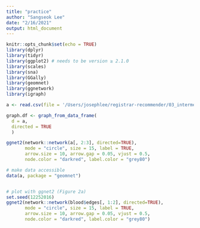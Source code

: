 ```yaml
---
title: "practice"
author: "Sangseok Lee"
date: "2/16/2021"
output: html_document
---
```


```r
knitr::opts_chunk$set(echo = TRUE)
library(dplyr)
library(tidyr)
library(ggplot2) # needs to be version ≥ 2.1.0
library(scales)
library(sna)
library(GGally)
library(geomnet)
library(ggnetwork)
library(igraph)
```

```r
a <- read.csv(file = '/Users/josephlee/registrar-recommender/03_intermediate/Mobility Matrix/a.csv')

graph.df <- graph_from_data_frame(
  d = a, 
  directed = TRUE
  )

ggnet2(network::network(a[, 2:3], directed=TRUE), 
       mode = "circle", size = 15, label = TRUE, 
       arrow.size = 10, arrow.gap = 0.05, vjust = 0.5,
       node.color = "darkred", label.color = "grey80")
```




```r
# make data accessible
data(a, package = "geomnet")


# plot with ggnet2 (Figure 2a)
set.seed(12252016)
ggnet2(network::network(blood$edges[, 1:2], directed=TRUE), 
       mode = "circle", size = 15, label = TRUE, 
       arrow.size = 10, arrow.gap = 0.05, vjust = 0.5,
       node.color = "darkred", label.color = "grey80")
```

